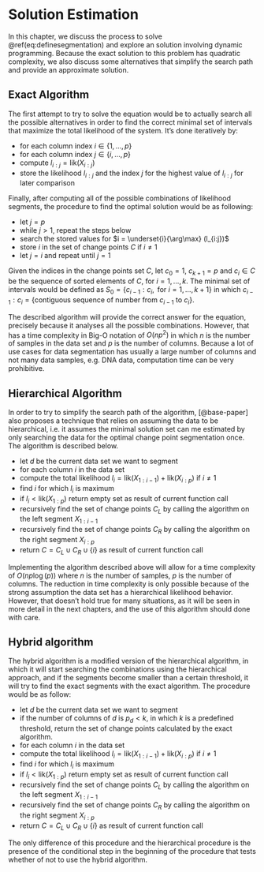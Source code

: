 # Solution Estimation

In this chapter, we discuss the process to solve \@ref(eq:definesegmentation)
and explore an solution involving dynamic programming. Because the exact
solution to this problem has quadratic complexity, we also discuss some
alternatives that simplify the search path and provide an approximate solution.

## Exact Algorithm

The first attempt to try to solve the equation would be to actually search all the possible alternatives
in order to find the correct minimal set of intervals that maximize the total likelihood of the system.
It's done iteratively by:

- for each column index $i \in \{1, \dots, p\}$
- for each column index $j \in \{i, \dots, p\}$
- compute $l_{i:j}=\text{lik}(X_{i:j})$
- store the likelihood $l_{i:j}$ and the index $j$ for the highest value of $l_{i:j}$ for later comparison

Finally, after computing all of the possible combinations of likelihood segments,
the procedure to find the optimal solution would be as following:

- let $j = p$
- while $j > 1$, repeat the steps below
- search the stored values for $i = \underset{i}{\arg\max} (l_{i:j})$
- store $i$ in the set of change points $C$ if $i \ne 1$
- let $j = i$ and repeat until $j = 1$

Given the indices in the change points set $C$, let $c_0 = 1$, $c_{k+1}=p$ and $c_i\in C$
be the sequence of sorted elements of $C$, for $i = 1, \dots, k$. The minimal set of
intervals would be defined as $S_0 = \{ c_{i-1}:c_i, \text{ for } i=1,\dots,k+1 \}$
in which $c_{i-1}:c_i=\{\text{contiguous sequence of number from } c_{i-1} \text{ to } c_i\}$.

The described algorithm will provide the correct answer for the equation, precisely because it
analyses all the possible combinations. However, that has a time complexity in Big-O notation of
$O(np^2)$ in which $n$ is the number of samples in the data set and $p$ is the number of columns.
Because a lot of use cases for data segmentation has usually a large number of columns and not
many data samples, e.g. DNA data, computation time can be very prohibitive.

## Hierarchical Algorithm

In order to try to simplify the search path of the algorithm, [@base-paper] also proposes a technique
that relies on assuming the data to be hierarchical, i.e. it assumes the minimal solution set can
me estimated by only searching the data for the optimal change point segmentation once. The algorithm
is described below.

- let $d$ be the current data set we want to segment
- for each column $i$ in the data set
- compute the total likelihood $l_i = \text{lik}(X_{1:i-1})+\text{lik}(X_{i:p})$ if $i \ne 1$
- find $i$ for which $l_i$ is maximum
- if $l_i \lt \text{lik}(X_{1:p})$ return empty set as result of current function call
- recursively find the set of change points $C_L$ by calling the algorithm on the left segment $X_{1:i-1}$
- recursively find the set of change points $C_R$ by calling the algorithm on the right segment $X_{i:p}$
- return $C=C_L \cup C_R \cup \{i\}$ as result of current function call

Implementing the algorithm described above will allow for a time complexity of $O(np\log(p))$ where $n$ is
the number of samples, $p$ is the number of columns. The reduction in time complexity is only possible
because of the strong assumption the data set has a hierarchical likelihood behavior. However, that
doesn't hold true for many situations, as it will be seen in more detail in the next chapters,
and the use of this algorithm should done with care.

## Hybrid algorithm

The hybrid algorithm is a modified version of the hierarchical algorithm, in which it will start searching the
combinations using the hierarchical approach, and if the segments become smaller than a certain threshold,
it will try to find the exact segments with the exact algorithm. The procedure would be as follow:

- let $d$ be the current data set we want to segment
- if the number of columns of $d$ is $p_d \lt k$, in which $k$ is a predefined threshold, return the set of
  change points calculated by the exact algorithm.
- for each column $i$ in the data set
- compute the total likelihood $l_i = \text{lik}(X_{1:i-1})+\text{lik}(X_{i:p})$ if $i \ne 1$
- find $i$ for which $l_i$ is maximum
- if $l_i \lt \text{lik}(X_{1:p})$ return empty set as result of current function call
- recursively find the set of change points $C_L$ by calling the algorithm on the left segment $X_{1:i-1}$
- recursively find the set of change points $C_R$ by calling the algorithm on the right segment $X_{i:p}$
- return $C=C_L \cup C_R \cup \{i\}$ as result of current function call

The only difference of this procedure and the hierarchical procedure is the presence of the conditional
step in the beginning of the procedure that tests whether of not to use the hybrid algorithm.
